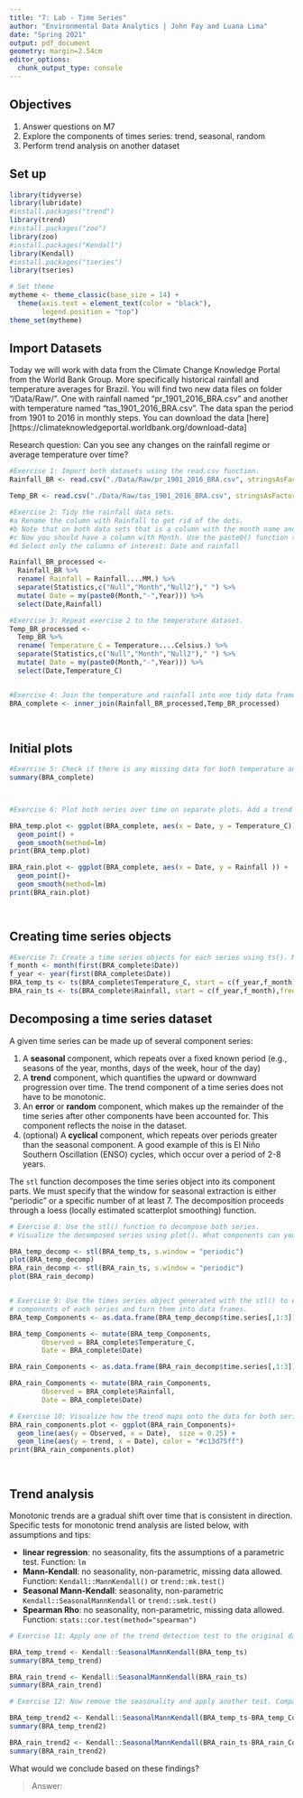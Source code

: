 ```yaml
---
title: "7: Lab - Time Series"
author: "Environmental Data Analytics | John Fay and Luana Lima"
date: "Spring 2021"
output: pdf_document
geometry: margin=2.54cm
editor_options: 
  chunk_output_type: console
---
```


## Objectives
1. Answer questions on M7
2. Explore the components of times series: trend, seasonal, random
3. Perform trend analysis on another dataset

## Set up

```r

library(tidyverse)
library(lubridate)
#install.packages("trend")
library(trend)
#install.packages("zoo")
library(zoo)
#install.packages("Kendall")
library(Kendall)
#install.packages("tseries")
library(tseries)

# Set theme
mytheme <- theme_classic(base_size = 14) +
  theme(axis.text = element_text(color = "black"), 
        legend.position = "top")
theme_set(mytheme)
```

## Import Datasets

Today we will work with data from the Climate Change Knowledge Portal from the World Bank Group. More specifically historical rainfall and temperature averages for Brazil. You will find two new data files on folder "/Data/Raw/". One with rainfall named "pr_1901_2016_BRA.csv" and another with temperature named "tas_1901_2016_BRA.csv". The data span the period from 1901 to 2016 in monthly steps. You can download the data [here][https://climateknowledgeportal.worldbank.org/download-data]

Research question: Can you see any changes on the rainfall regime or average temperature over time?

```r
#Exercise 1: Import both datasets using the read.csv function.
Rainfall_BR <- read.csv("./Data/Raw/pr_1901_2016_BRA.csv", stringsAsFactors = TRUE)

Temp_BR <- read.csv("./Data/Raw/tas_1901_2016_BRA.csv", stringsAsFactors = TRUE)

#Exercise 2: Tidy the rainfall data sets.
#a Rename the column with Rainfall to get rid of the dots.
#b Note that on both data sets that is a column with the month name and average. Convert it to a Month column by separating the string, i.e., month in one column and the word "Average" on another. Hint: use the separate() function in the pipe.
#c Now you should have a column with Month. Use the paste0() function to paste month and year together and create a date object.
#d Select only the columns of interest: Date and rainfall

Rainfall_BR_processed <-
  Rainfall_BR %>% 
  rename( Rainfall = Rainfall....MM.) %>% 
  separate(Statistics,c("Null","Month","Null2")," ") %>% 
  mutate( Date = my(paste0(Month,"-",Year))) %>% 
  select(Date,Rainfall)

#Exercise 3: Repeat exercise 2 to the temperature dataset.
Temp_BR_processed <-
  Temp_BR %>% 
  rename( Temperature_C = Temperature....Celsius.) %>% 
  separate(Statistics,c("Null","Month","Null2")," ") %>% 
  mutate( Date = my(paste0(Month,"-",Year))) %>% 
  select(Date,Temperature_C)  


#Exercise 4: Join the temperature and rainfall into one tidy data frame with 3 columns: Date, Rainfall and Temperature.
BRA_complete <- inner_join(Rainfall_BR_processed,Temp_BR_processed)
  
           
```


## Initial plots

```r

#Exercise 5: Check if there is any missing data for both temperature and rainfall series.
summary(BRA_complete)



#Exercise 6: Plot both series over time on separate plots. Add a trend line using geom_smooth(). Can you say something about the trend just by visualizing the data?

BRA_temp.plot <- ggplot(BRA_complete, aes(x = Date, y = Temperature_C)) + 
  geom_point() +
  geom_smooth(method=lm)
print(BRA_temp.plot)

BRA_rain.plot <- ggplot(BRA_complete, aes(x = Date, y = Rainfall )) +
  geom_point()+
  geom_smooth(method=lm)
print(BRA_rain.plot)




```

## Creating time series objects

```r
#Exercise 7: Create a time series objects for each series using ts(). Make sure you specify the starting point and frequency.
f_month <- month(first(BRA_complete$Date))
f_year <- year(first(BRA_complete$Date))
BRA_temp_ts <- ts(BRA_complete$Temperature_C, start = c(f_year,f_month),frequency=12)
BRA_rain_ts <- ts(BRA_complete$Rainfall, start = c(f_year,f_month),frequency=12)


```


## Decomposing a time series dataset

A given time series can be made up of several component series: 

1. A **seasonal** component, which repeats over a fixed known period (e.g., seasons of the year, months, days of the week, hour of the day)
2. A **trend** component, which quantifies the upward or downward progression over time. The trend component of a time series does not have to be monotonic.
3. An **error** or **random** component, which makes up the remainder of the time series after other components have been accounted for. This component reflects the noise in the dataset. 
4. (optional) A **cyclical** component, which repeats over periods greater than the seasonal component. A good example of this is El Niño Southern Oscillation (ENSO) cycles, which occur over a period of 2-8 years.


The `stl` function decomposes the time series object into its component parts. We must specify that the window for seasonal extraction is either "periodic" or a specific number of at least 7. The decomposition proceeds through a loess (locally estimated scatterplot smoothing) function.

```r

# Exercise 8: Use the stl() function to decompose both series. 
# Visualize the decomposed series using plot(). What components can you identify?

BRA_temp_decomp <- stl(BRA_temp_ts, s.window = "periodic")
plot(BRA_temp_decomp)
BRA_rain_decomp <- stl(BRA_rain_ts, s.window = "periodic")
plot(BRA_rain_decomp)


# Exercise 9: Use the times series object generated with the stl() to extract the 
# components of each series and turn them into data frames.
BRA_temp_Components <- as.data.frame(BRA_temp_decomp$time.series[,1:3])

BRA_temp_Components <- mutate(BRA_temp_Components,
        Observed = BRA_complete$Temperature_C,     
        Date = BRA_complete$Date)

BRA_rain_Components <- as.data.frame(BRA_rain_decomp$time.series[,1:3])

BRA_rain_Components <- mutate(BRA_rain_Components,
        Observed = BRA_complete$Rainfall,     
        Date = BRA_complete$Date)

# Exercise 10: Visualize how the trend maps onto the data for both series
BRA_rain_components.plot <- ggplot(BRA_rain_Components)+
  geom_line(aes(y = Observed, x = Date),  size = 0.25) +
  geom_line(aes(y = trend, x = Date), color = "#c13d75ff") 
print(BRA_rain_components.plot)




```


## Trend analysis

Monotonic trends are a gradual shift over time that is consistent in direction. Specific tests for monotonic trend analysis are listed below, with assumptions and tips: 

* **linear regression**: no seasonality, fits the assumptions of a parametric test. Function: `lm`
* **Mann-Kendall**: no seasonality, non-parametric, missing data allowed. Function: `Kendall::MannKendall()` or `trend::mk.test()`
* **Seasonal Mann-Kendall**: seasonality, non-parametric `Kendall::SeasonalMannKendall` or `trend::smk.test()`
* **Spearman Rho**: no seasonality, non-parametric, missing data allowed. Function: `stats::cor.test(method="spearman")`


```r

# Exercise 11: Apply one of the trend detection test to the original data set. Remember that the data has seasonal component, which test can be applied in this case?

BRA_temp_trend <- Kendall::SeasonalMannKendall(BRA_temp_ts)
summary(BRA_temp_trend)

BRA_rain_trend <- Kendall::SeasonalMannKendall(BRA_rain_ts)
summary(BRA_rain_trend)

# Exercise 12: Now remove the seasonality and apply another test. Compare the results with what you obtained on Exercise 9.

BRA_temp_trend2 <- Kendall::SeasonalMannKendall(BRA_temp_ts-BRA_temp_Components$seasonal)
summary(BRA_temp_trend2)

BRA_rain_trend2 <- Kendall::SeasonalMannKendall(BRA_rain_ts-BRA_rain_Components$seasonal)
summary(BRA_rain_trend2)

```

What would we conclude based on these findings? 

> Answer:


